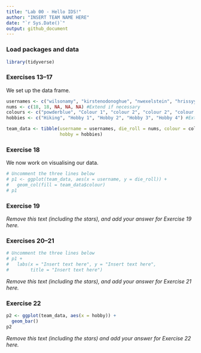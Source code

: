 ```yaml
---
title: "Lab 00 - Hello IDS!"
author: "INSERT TEAM NAME HERE"
date: "`r Sys.Date()`"
output: github_document
---
```


### Load packages and data

```r
library(tidyverse) 
```

### Exercises 13--17

We set up the data frame.

```r
usernames <- c("wilsonamy", "kirstenodonoghue", "nwexelstein", "hrissyy", "username 4") #Extend if necessary
nums <- c(18, 18, NA, NA, NA) #Extend if necessary
colours <- c("powderblue", "Colour 1", "colour 2", "colour 2", "colour 4") #Extend if necessary
hobbies <- c("Hiking", "Hobby 1", "Hobby 2", "Hobby 3", "Hobby 4") #Extend if necessary

team_data <- tibble(username = usernames, die_roll = nums, colour = colours,
                    hobby = hobbies)
```

### Exercise 18
We now work on visualising our data.

```r
# Uncomment the three lines below
# p1 <- ggplot(team_data, aes(x = username, y = die_roll)) +
#   geom_col(fill = team_data$colour)
# p1
```

### Exercise 19

*Remove this text (including the stars), and add your answer for Exercise 19 here.*

### Exercises 20--21

```r
# Uncomment the three lines below
# p1 +
#   labs(x = "Insert text here", y = "Insert text here",
#        title = "Insert text here")
```

*Remove this text (including the stars), and add your answer for Exercise 21 here.*

### Exercise 22

```r
p2 <- ggplot(team_data, aes(x = hobby)) +
  geom_bar()
p2
```

*Remove this text (including the stars) and add your answer for Exercise 22 here.*
